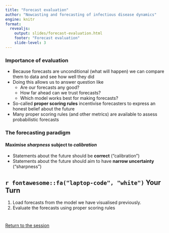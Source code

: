 ```yaml
---
title: "Forecast evaluation"
author: "Nowcasting and forecasting of infectious disease dynamics"
engine: knitr
format:
  revealjs:
    output: slides/forecast-evaluation.html
    footer: "Forecast evaluation"
    slide-level: 3
---
```


### Importance of evaluation {.smaller}

- Because forecasts are unconditional (what will happen) we can compare them to data and see how well they did
- Doing this allows us to answer question like
  - Are our forecasts any good?
  - How far ahead can we trust forecasts?
  - Which model works best for making forecasts?
- So-called **proper scoring rules** incentivise forecasters to express an honest belief about the future
- Many proper scoring rules (and other metrics) are available to assess probabilistic forecasts

### The forecasting paradigm {.smaller}

#### Maximise *sharpness* subject to *calibration*

- Statements about the future should be **correct** ("calibration")
- Statements about the future should aim to have **narrow uncertainty** ("sharpness")

## `r fontawesome::fa("laptop-code", "white")` Your Turn {background-color="#447099" transition="fade-in"}

1. Load forecasts from the model we have visualised previously.
2. Evaluate the forecasts using proper scoring rules

#

[Return to the session](../forecast-evaluation)
